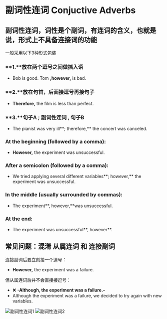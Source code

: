 # 副词性连词 Conjuctive Adverbs

## 副词性连词，词性是个副词，有连词的含义，也就是说，形式上不具备连接词的功能

一般采用以下3种形式包装

### **1.**放在两个逗号之间做插入语

- Bob is good. Tom **,however,** is bad.

### **2.**放在句首，后面接逗号再接句子

- **Therefore,** the film is less than perfect.

### **3.**句子A ; 副词性连词 , 句子B

- The pianist was very ill**; therefore,** the concert was canceled.

### At the beginning (followed by a **comma**):
- **However,** the experiment was unsuccessful.

### After a **semicolon** (followed by a **comma**):
- We tried applying several different variables**; however,** the experiment was unsuccessful.

### In the middle (usually surrounded by **commas**):
- The experiment**, however,**was unsuccessful.

### At the end:
- The experiment was unsuccessful**, however**.

## 常见问题：混淆 从属连词 和 连接副词

连接副词后要立刻接一个逗号：
- **However,** the experiment was a failure.

但从属连词后并不会直接接逗号：
- ❌ **-Although, the experiment was a failure.-**
- Although the experiment was a failure, we decided to try again with new variables.


![副词性连词1](/img/english/副词性连词1.png)
![副词性连词2](/img/english/副词性连词2.jpeg)
